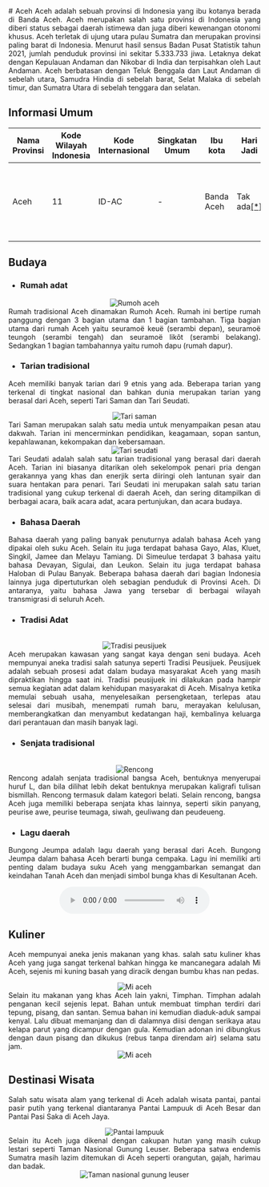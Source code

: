 <div align="justify">
   # Aceh
   Aceh adalah sebuah provinsi di Indonesia yang ibu kotanya berada di Banda Aceh. Aceh merupakan salah satu provinsi di Indonesia yang diberi status sebagai daerah istimewa dan juga diberi kewenangan otonomi khusus. Aceh terletak di ujung utara pulau Sumatra dan merupakan provinsi paling barat di Indonesia. Menurut hasil sensus Badan Pusat Statistik tahun 2021, jumlah penduduk provinsi ini sekitar 5.333.733 jiwa. Letaknya dekat dengan Kepulauan Andaman dan Nikobar di India dan terpisahkan oleh Laut Andaman. Aceh berbatasan dengan Teluk Benggala dan Laut Andaman di sebelah utara, Samudra Hindia di sebelah barat, Selat Malaka di sebelah timur, dan Sumatra Utara di sebelah tenggara dan selatan.

   ## Informasi Umum
   | Nama Provinsi | Kode Wilayah Indonesia | Kode Internasional | Singkatan Umum | Ibu kota   | Hari Jadi                                                                                                                                                                                                                | Lambang                                                                                                                                       |
   |---------------|------------------------|--------------------|----------------|------------|--------------------------------------------------------------------------------------------------------------------------------------------------------------------------------------------------------------------------|-----------------------------------------------------------------------------------------------------------------------------------------------|
   | Aceh          | 11                     | ID-AC              | -              | Banda Aceh | Tak ada[[*]](#informasi-umum "Pemerintah provinsi belum menetapkan hari jadi provinsi melalui peraturan perundang-undangan daerah terkait dan tidak pernah merayakannya secara seremonial atau dengan upacara bendera.") | <div align="center"><img alt="Lambang" width="150" src="https://upload.wikimedia.org/wikipedia/commons/4/41/Coat_of_arms_of_Aceh.svg"/></div> |

   ## Budaya

   - ### Rumah adat
   <div align="center"><img alt="Rumoh aceh" src="https://upload.wikimedia.org/wikipedia/commons/7/70/Rumoh_Aceh_2.JPG"/></div>
   Rumah tradisional Aceh dinamakan Rumoh Aceh. Rumah ini bertipe rumah panggung dengan 3 bagian utama dan 1 bagian tambahan. Tiga bagian utama dari rumah Aceh yaitu seuramoë keuë (serambi depan), seuramoë teungoh (serambi tengah) dan seuramoë likôt (serambi belakang). Sedangkan 1 bagian tambahannya yaitu rumoh dapu (rumah dapur).

   - ### Tarian tradisional
   Aceh memiliki banyak tarian dari 9 etnis yang ada. Beberapa tarian yang terkenal di tingkat nasional dan bahkan dunia merupakan tarian yang berasal dari Aceh, seperti Tari Saman dan Tari Seudati.
   <br/>
   <div align="center"><img alt="Tari saman" src="https://upload.wikimedia.org/wikipedia/commons/3/3d/Saman_dance.jpg"/></div>
   Tari Saman merupakan salah satu media untuk menyampaikan pesan atau dakwah. Tarian ini mencerminkan pendidikan, keagamaan, sopan santun, kepahlawanan, kekompakan dan kebersamaan.
   <br/>
   <div align="center"><img alt="Tari seudati" src="https://upload.wikimedia.org/wikipedia/commons/b/bb/COLLECTIE_TROPENMUSEUM_Sedatidans_te_Samalanga_TMnr_10004857.jpg"/></div>
   Tari Seudati adalah salah satu tarian tradisional yang berasal dari daerah Aceh. Tarian ini biasanya ditarikan oleh sekelompok penari pria dengan gerakannya yang khas dan enerjik serta diiringi oleh lantunan syair dan suara hentakan para penari. Tari Seudati ini merupakan salah satu tarian tradisional yang cukup terkenal di daerah Aceh, dan sering ditampilkan di berbagai acara, baik acara adat, acara pertunjukan, dan acara budaya.

   - ### Bahasa Daerah
   Bahasa daerah yang paling banyak penuturnya adalah bahasa Aceh yang dipakai oleh suku Aceh. Selain itu juga terdapat bahasa Gayo, Alas, Kluet, Singkil, Jamee dan Melayu Tamiang. Di Simeulue terdapat 3 bahasa yaitu bahasa Devayan, Sigulai, dan Leukon. Selain itu juga terdapat bahasa Haloban di Pulau Banyak. Beberapa bahasa daerah dari bagian Indonesia lainnya juga dipertuturkan oleh sebagian penduduk di Provinsi Aceh. Di antaranya, yaitu bahasa Jawa yang tersebar di berbagai wilayah transmigrasi di seluruh Aceh.

   - ### Tradisi Adat   
   <br/>
   <div align="center"><img alt="Tradisi peusijuek" src="https://lintastungkal.com/wp-content/uploads/rps20190829_100910-664x371.jpg"/></div>
   Aceh merupakan kawasan yang sangat kaya dengan seni budaya. Aceh mempunyai aneka tradisi salah satunya seperti Tradisi Peusijuek. Peusijuek adalah sebuah prosesi adat dalam budaya masyarakat Aceh yang masih dipraktikan hingga saat ini. Tradisi peusijuek ini dilakukan pada hampir semua kegiatan adat dalam kehidupan masyarakat di Aceh. Misalnya ketika memulai sebuah usaha, menyelesaikan persengketaan, terlepas atau selesai dari musibah, menempati rumah baru, merayakan kelulusan, memberangkatkan dan menyambut kedatangan haji, kembalinya keluarga dari perantauan dan masih banyak lagi.

   - ### Senjata tradisional
   <br/>
   <div align="center"><img alt="Rencong" src="https://upload.wikimedia.org/wikipedia/commons/1/1f/COLLECTIE_TROPENMUSEUM_Dolk_%28rencong%29_met_rechthoekig_gebogen_hoornen_greep_en_houten_schede_TMnr_17-5.jpg"/></div>
   Rencong adalah senjata tradisional bangsa Aceh, bentuknya menyerupai huruf L, dan bila dilihat lebih dekat bentuknya merupakan kaligrafi tulisan bismillah. Rencong termasuk dalam kategori belati. Selain rencong, bangsa Aceh juga memiliki beberapa senjata khas lainnya, seperti sikin panyang, peurise awe, peurise teumaga, siwah, geuliwang dan peudeueng.

   - ### Lagu daerah
   Bungong Jeumpa adalah lagu daerah yang berasal dari Aceh. Bungong Jeumpa dalam bahasa Aceh berarti bunga cempaka. Lagu ini memiliki arti penting dalam budaya suku Aceh yang menggambarkan semangat dan keindahan Tanah Aceh dan menjadi simbol bunga khas di Kesultanan Aceh.
   <br/>
   <div align="center"><audio controls src="https://upload.wikimedia.org/wikipedia/commons/2/24/Aceh_-_Bungong_Jeumpa.wav"></audio></div>

   ## Kuliner
   Aceh mempunyai aneka jenis makanan yang khas. salah satu kuliner khas Aceh yang juga sangat terkenal bahkan hingga ke mancanegara adalah Mi Aceh, sejenis mi kuning basah yang diracik dengan bumbu khas nan pedas.
   <br/>
   <div align="center"><img alt="Mi aceh" src="https://upload.wikimedia.org/wikipedia/commons/d/df/Mie_Aceh_Kepiting.jpg"/></div>
   Selain itu makanan yang khas Aceh lain yakni, Timphan. Timphan adalah penganan kecil sejenis lepat. Bahan untuk membuat timphan terdiri dari tepung, pisang, dan santan. Semua bahan ini kemudian diaduk-aduk sampai kenyal. Lalu dibuat memanjang dan di dalamnya diisi dengan serikaya atau kelapa parut yang dicampur dengan gula. Kemudian adonan ini dibungkus dengan daun pisang dan dikukus (rebus tanpa direndam air) selama satu jam.
   <br/>
   <div align="center"><img alt="Mi aceh" src="https://upload.wikimedia.org/wikipedia/commons/4/43/Timphan_Asoe_Kaya.jpg"/></div>

   ## Destinasi Wisata
   Salah satu wisata alam yang terkenal di Aceh adalah wisata pantai, pantai pasir putih yang terkenal diantaranya Pantai Lampuuk di Aceh Besar dan Pantai Pasi Saka di Aceh Jaya. 
   <br/>
   <div align="center"><img alt="Pantai lampuuk" src="https://upload.wikimedia.org/wikipedia/commons/5/56/Pasie_Lam_Pu-uk.jpg"/></div>
   Selain itu Aceh juga dikenal dengan cakupan hutan yang masih cukup lestari seperti Taman Nasional Gunung Leuser. Beberapa satwa endemis Sumatra masih lazim ditemukan di Aceh seperti orangutan, gajah, harimau dan badak.
   <br/>
   <div align="center"><img alt="Taman nasional gunung leuser" src="https://upload.wikimedia.org/wikipedia/commons/2/2b/Taman_Nasional_Gunung_Leuser.jpg"/></div>
</div>